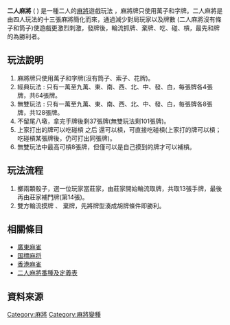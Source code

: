 {{NoteTA|G1=MA}}
{{for|日本的玩法|日本二人麻雀}}
{{multiple issues|
{{original research|time=2015-04-29T14:10:45+00:00}}
{{refimprove|time=2015-04-29T14:10:45+00:00}}
}}
{{Infobox game
 | subject_name = 二人麻將
 | players = 2
 | ages = 4歲及以上
 | setup_time = 5分鐘
 | playing_time = 依不同情形而定
 | random_chance = 是
 | skills = 策略、觀察、分析、記憶
}}

'''二人麻將''' ( {{lang-en|two player mahjong}}) 是一種二人的[[麻將|麻將]]遊戲玩法 ，麻將牌只使用萬子和字牌。二人麻將是由四人玩法的十三張麻將簡化而來，通過減少對局玩家以及牌數 (二人麻將沒有條子和筒子)使遊戲更激烈刺激，發牌後，輪流抓牌、棄牌、吃、碰、槓，最先和牌的為勝利者。

== 玩法說明 ==
#麻將牌只使用萬子和字牌(沒有筒子、索子、花牌)。
#經典玩法 : 只有一萬至九萬、東、南、西、北、中、發、白，每張牌各4張牌，共64張牌。
#無雙玩法 : 只有一萬至九萬、東、南、西、北、中、發、白，每張牌各8張牌，共128張牌。
#不留尾八墩，拿完手牌後剩37張牌(無雙玩法剩101張牌)。
#上家打出的牌可以吃碰槓 之后 還可以槓，可直接吃碰槓(上家打的牌可以槓；吃碰槓某張牌後，仍可打出同張牌)。
#無雙玩法中最高可槓8張牌，但僅可以是自己摸到的牌才可以補槓。

== 玩法流程 ==
#擲兩顆骰子，選一位玩家當莊家，由莊家開始輪流取牌，共取13張手牌，最後再由莊家補門牌(第14張)。
#雙方輪流摸牌 、 棄牌，先將牌型湊成胡牌條件即勝利。

== 相關條目 ==
*[[廣東麻雀|廣東麻雀]]
*[[国標麻将|国標麻将]]
*[[香港麻雀|香港麻雀]]
*[[二人麻將番種及定義表|二人麻將番種及定義表]]

== 資料來源 ==

[[Category:麻將|Category:麻將]]
[[Category:麻將變種|Category:麻將變種]]